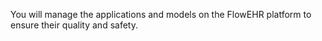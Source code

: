 You will manage the applications and models on the FlowEHR platform to ensure their quality and safety.